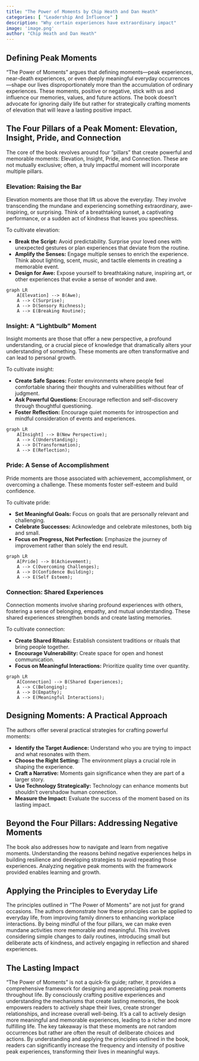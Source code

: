 ```yaml
---
title: "The Power of Moments by Chip Heath and Dan Heath"
categories: [ "Leadership And Influence" ]
description: "Why certain experiences have extraordinary impact"
image: 'image.png'
author: "Chip Heath and Dan Heath"
---
```

## Defining Peak Moments

"The Power of Moments" argues that defining moments—peak experiences, near-death experiences, or even deeply meaningful everyday occurrences—shape our lives disproportionately more than the accumulation of ordinary experiences.  These moments, positive or negative, stick with us and influence our memories, values, and future actions. The book doesn't advocate for ignoring daily life but rather for strategically crafting moments of elevation that will leave a lasting positive impact.


## The Four Pillars of a Peak Moment: Elevation, Insight, Pride, and Connection

The core of the book revolves around four "pillars" that create powerful and memorable moments:  Elevation, Insight, Pride, and Connection.  These are not mutually exclusive;  often, a truly impactful moment will incorporate multiple pillars.


### Elevation:  Raising the Bar

Elevation moments are those that lift us above the everyday.  They involve transcending the mundane and experiencing something extraordinary, awe-inspiring, or surprising.  Think of a breathtaking sunset, a captivating performance, or a sudden act of kindness that leaves you speechless.

To cultivate elevation:

* **Break the Script:** Avoid predictability.  Surprise your loved ones with unexpected gestures or plan experiences that deviate from the routine.
* **Amplify the Senses:**  Engage multiple senses to enrich the experience. Think about lighting, scent, music, and tactile elements in creating a memorable event.
* **Design for Awe:**  Expose yourself to breathtaking nature, inspiring art, or other experiences that evoke a sense of wonder and awe.

```mermaid
graph LR
    A[Elevation] --> B(Awe);
    A --> C(Surprise);
    A --> D(Sensory Richness);
    A --> E(Breaking Routine);
```


### Insight:  A "Lightbulb" Moment

Insight moments are those that offer a new perspective, a profound understanding, or a crucial piece of knowledge that dramatically alters your understanding of something. These moments are often transformative and can lead to personal growth.

To cultivate insight:

* **Create Safe Spaces:** Foster environments where people feel comfortable sharing their thoughts and vulnerabilities without fear of judgment.
* **Ask Powerful Questions:**  Encourage reflection and self-discovery through thoughtful questioning.
* **Foster Reflection:** Encourage quiet moments for introspection and mindful consideration of events and experiences.

```mermaid
graph LR
    A[Insight] --> B(New Perspective);
    A --> C(Understanding);
    A --> D(Transformation);
    A --> E(Reflection);
```


### Pride:  A Sense of Accomplishment

Pride moments are those associated with achievement, accomplishment, or overcoming a challenge.  These moments foster self-esteem and build confidence.

To cultivate pride:

* **Set Meaningful Goals:**  Focus on goals that are personally relevant and challenging.
* **Celebrate Successes:**  Acknowledge and celebrate milestones, both big and small.
* **Focus on Progress, Not Perfection:**  Emphasize the journey of improvement rather than solely the end result.

```mermaid
graph LR
    A[Pride] --> B(Achievement);
    A --> C(Overcoming Challenges);
    A --> D(Confidence Building);
    A --> E(Self Esteem);
```


### Connection:  Shared Experiences

Connection moments involve sharing profound experiences with others, fostering a sense of belonging, empathy, and mutual understanding.  These shared experiences strengthen bonds and create lasting memories.

To cultivate connection:

* **Create Shared Rituals:**  Establish consistent traditions or rituals that bring people together.
* **Encourage Vulnerability:**  Create space for open and honest communication.
* **Focus on Meaningful Interactions:**  Prioritize quality time over quantity.

```mermaid
graph LR
    A[Connection] --> B(Shared Experiences);
    A --> C(Belonging);
    A --> D(Empathy);
    A --> E(Meaningful Interactions);
```


## Designing Moments:  A Practical Approach

The authors offer several practical strategies for crafting powerful moments:

* **Identify the Target Audience:** Understand who you are trying to impact and what resonates with them.
* **Choose the Right Setting:**  The environment plays a crucial role in shaping the experience.
* **Craft a Narrative:**  Moments gain significance when they are part of a larger story.
* **Use Technology Strategically:**  Technology can enhance moments but shouldn't overshadow human connection.
* **Measure the Impact:**  Evaluate the success of the moment based on its lasting impact.


##  Beyond the Four Pillars:  Addressing Negative Moments

The book also addresses how to navigate and learn from negative moments.  Understanding the reasons behind negative experiences helps in building resilience and developing strategies to avoid repeating those experiences.  Analyzing negative peak moments with the framework provided enables learning and growth.


##  Applying the Principles to Everyday Life


The principles outlined in "The Power of Moments" are not just for grand occasions. The authors demonstrate how these principles can be applied to everyday life, from improving family dinners to enhancing workplace interactions.  By being mindful of the four pillars, we can make even mundane activities more memorable and meaningful. This involves considering simple changes to daily routines, introducing small but deliberate acts of kindness, and actively engaging in reflection and shared experiences.


## The Lasting Impact


"The Power of Moments" is not a quick-fix guide; rather, it provides a comprehensive framework for designing and appreciating peak moments throughout life. By consciously crafting positive experiences and understanding the mechanisms that create lasting memories, the book empowers readers to actively shape their lives, create stronger relationships, and increase overall well-being.  It's a call to actively design more meaningful and memorable experiences, leading to a richer and more fulfilling life.  The key takeaway is that these moments are not random occurrences but rather are often the result of deliberate choices and actions.  By understanding and applying the principles outlined in the book, readers can significantly increase the frequency and intensity of positive peak experiences, transforming their lives in meaningful ways.

